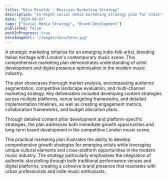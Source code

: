 ```yaml
---
title: "Nico Rinaldi - Musician Marketing Strategy"
description: "In-depth social media marketing strategy plan for indie-folk musician Nico Rinaldi."
date: "2024-09-01"
tags: ["Social Media Strategy", "Brand Development"]
published: false
workInProgress: true
heroImageUrl: "/images/nico/hero.jpg"
---
```


A strategic marketing initiative for an emerging indie-folk artist, blending Italian heritage with London's contemporary music scene. This comprehensive marketing plan demonstrates understanding of artist development and digital presence optimisation in the modern music industry.

The plan showcases thorough market analysis, encompassing audience segmentation, competitive landscape evaluation, and multi-channel marketing strategy. Key deliverables included developing content strategies across multiple platforms, venue targeting frameworks, and detailed implementation timelines, as well as creating engagement metrics, collaboration frameworks, and budget allocation plans.

Through detailed content pillar development and platform-specific strategies, the plan addresses both immediate growth opportunities and long-term brand development in the competitive London music scene. 

This practical marketing plan illustrates the ability to develop comprehensive growth strategies for emerging artists while leveraging unique cultural elements and cross-platform opportunities in the modern music industry. The strategy particularly emphasises the integration of authentic storytelling through both traditional performance venues and digital platforms, creating a cohesive brand presence that resonates with urban professionals and indie music enthusiasts.